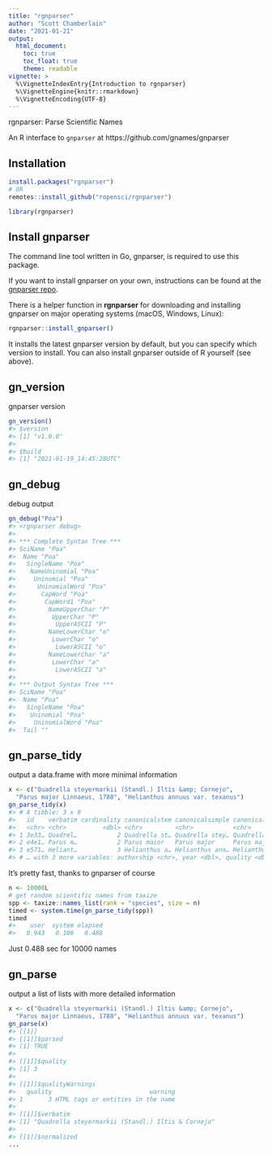 ```yaml
---
title: "rgnparser"
author: "Scott Chamberlain"
date: "2021-01-21"
output:
  html_document:
    toc: true
    toc_float: true
    theme: readable
vignette: >
  %\VignetteIndexEntry{Introduction to rgnparser}
  %\VignetteEngine{knitr::rmarkdown}
  %\VignetteEncoding{UTF-8}
---
```




rgnparser: Parse Scientific Names

An R interface to `gnparser` at https://github.com/gnames/gnparser

## Installation


```r
install.packages("rgnparser")
# OR
remotes::install_github("ropensci/rgnparser")
```


```r
library(rgnparser)
```

## Install gnparser

The command line tool written in Go, gnparser, is required to use this package.

If you want to install gnparser on your own, instructions can be found at the [gnparser repo][gnparser].

There is a helper function in **rgnparser** for downloading and installing gnparser on major
operating systems (macOS, Windows, Linux):


```r
rgnparser::install_gnparser()
```

It installs the latest gnparser version by default, but you can specify which 
version to install. You can also install gnparser outside of R yourself (see above).

## gn_version

gnparser version


```r
gn_version()
#> $version
#> [1] "v1.0.0"
#> 
#> $build
#> [1] "2021-01-19_14:45:28UTC"
```

## gn_debug

debug output


```r
gn_debug("Poa")
#> <rgnparser debug>
#> 
#> *** Complete Syntax Tree ***
#> SciName "Poa"
#>  Name "Poa"
#>   SingleName "Poa"
#>    NameUninomial "Poa"
#>     Uninomial "Poa"
#>      UninomialWord "Poa"
#>       CapWord "Poa"
#>        CapWord1 "Poa"
#>         NameUpperChar "P"
#>          UpperChar "P"
#>           UpperASCII "P"
#>         NameLowerChar "o"
#>          LowerChar "o"
#>           LowerASCII "o"
#>         NameLowerChar "a"
#>          LowerChar "a"
#>           LowerASCII "a"
#> 
#> *** Output Syntax Tree ***
#> SciName "Poa"
#>  Name "Poa"
#>   SingleName "Poa"
#>    Uninomial "Poa"
#>     UninomialWord "Poa"
#>  Tail ""
```

## gn_parse_tidy

output a data.frame with more minimal information


```r
x <- c("Quadrella steyermarkii (Standl.) Iltis &amp; Cornejo",
  "Parus major Linnaeus, 1788", "Helianthus annuus var. texanus")
gn_parse_tidy(x)
#> # A tibble: 3 x 9
#>   id    verbatim cardinality canonicalstem canonicalsimple canonicalfull
#>   <chr> <chr>          <dbl> <chr>         <chr>           <chr>        
#> 1 3e33… Quadrel…           2 Quadrella st… Quadrella stey… Quadrella st…
#> 2 e4e1… Parus m…           2 Parus maior   Parus major     Parus major  
#> 3 e571… Heliant…           3 Helianthus a… Helianthus ann… Helianthus a…
#> # … with 3 more variables: authorship <chr>, year <dbl>, quality <dbl>
```

It's pretty fast, thanks to gnparser of course


```r
n <- 10000L
# get random scientific names from taxize
spp <- taxize::names_list(rank = "species", size = n)
timed <- system.time(gn_parse_tidy(spp))
timed
#>    user  system elapsed 
#>   0.943   0.108   0.488
```

Just 0.488 sec for 10000 names

## gn_parse

output a list of lists with more detailed information


```r
x <- c("Quadrella steyermarkii (Standl.) Iltis &amp; Cornejo",
  "Parus major Linnaeus, 1788", "Helianthus annuus var. texanus")
gn_parse(x)
#> [[1]]
#> [[1]]$parsed
#> [1] TRUE
#> 
#> [[1]]$quality
#> [1] 3
#> 
#> [[1]]$qualityWarnings
#>   quality                           warning
#> 1       3 HTML tags or entities in the name
#> 
#> [[1]]$verbatim
#> [1] "Quadrella steyermarkii (Standl.) Iltis & Cornejo"
#> 
#> [[1]]$normalized
...
```

[gnparser]: https://github.com/gnames/gnparser

